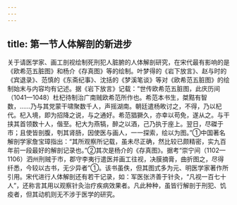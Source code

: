 ```yaml
---
---
---
```

title: 第一节人体解剖的新进步
---



关于请医学家、画工剖视绘制死刑犯人脏腑的人体解剖研究，在宋代最有影响的是《欧希范五脏图》和杨介《存真图》等的绘制。叶梦得的《岩下放言》、赵与时的《宾退录》、范慎的《东斋纪事》、沈括的《梦溪笔谈》等对《欧希范五脏图》的绘制始末与内容均有记述。据《岩下放言》记载：“世传欧希范五脏图，此庆历间（1041—1048）杜杞待制治广南贼欧希范所作也。希范本书生，桀黠有智数，……乃与其党蒙干啸聚数千人，声摇湖南。朝廷遣杨畋讨之，不得，乃以杞代。杞入境，即为招降之说，与之通好。希范猖獗久，亦幸以苟免，遂从之。与干挟其首领数十人，偕至。杞大为燕犒，醉之以酒，己乃执于座上。翌日，尽磔于市；且使皆剖腹，刳其肾肠，因使医与画人，一一探索，绘以为图。”①中国著名解剖学家詹宝璋指出：“其所观察所记载，虽未尽正确，然比较已颇精密，实九百年前一段最好的解剖记录也。”②其次是杨介的《存真图》。据考“崇宁间（1102—1106）泗州刑贼于市，郡守李夷行遣医并画工往视，决膜摘膏，曲折图之，尽得纤悉，今较以古书，无少异者”①。该书虽佚，但其图式多为元、明医学家著作所引用。宋代进行人体解剖还有若干记录，如：军医张济善于针灸，“凡视一百七十人”，还称言其用以观察针灸治疗疾病效果者。凡此种种，虽皆行解剖于刑犯、饥疫者，但其动机则无不涉于医学的研究。